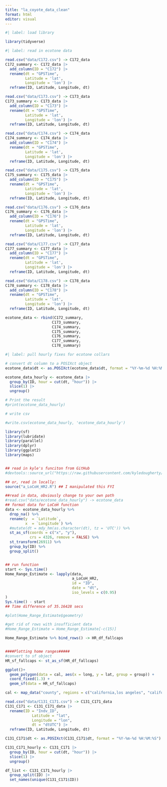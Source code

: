 ```yaml
---
title: "la_coyote_data_clean"
format: html
editor: visual
---
```


```r
#| label: load library

library(tidyverse)
```

```r
#| label: read in ecotone data

read.csv("data/C172.csv") -> C172_data
C172_summary <- C172_data |>
  add_column(ID = "C172") |>
  rename(dt = "GPSTime",
         Latitude = 'lat',
         Longitude = 'lon') |>
  reframe(ID, Latitude, Longitude, dt)

read.csv("data/C173.csv") -> C173_data
C173_summary <- C173_data |>
  add_column(ID = "C173") |>
  rename(dt = "GPSTime",
         Latitude = 'lat',
         Longitude = 'lon') |>
  reframe(ID, Latitude, Longitude, dt)

read.csv("data/C174.csv") -> C174_data
C174_summary <- C174_data |>
  add_column(ID = "C174") |>
  rename(dt = "GPSTime",
         Latitude = 'lat',
         Longitude = 'lon') |>
  reframe(ID, Latitude, Longitude, dt)

read.csv("data/C175.csv") -> C175_data
C175_summary <- C175_data |>
  add_column(ID = "C175") |>
  rename(dt = "GPSTime",
         Latitude = 'lat',
         Longitude = 'lon') |>
  reframe(ID, Latitude, Longitude, dt)

read.csv("data/C176.csv") -> C176_data
C176_summary <- C176_data |>
  add_column(ID = "C176") |>
  rename(dt = "GPSTime",
         Latitude = 'lat',
         Longitude = 'lon') |>
  reframe(ID, Latitude, Longitude, dt)

read.csv("data/C177.csv") -> C177_data
C177_summary <- C177_data |>
  add_column(ID = "C177") |>
  rename(dt = "GPSTime",
         Latitude = 'lat',
         Longitude = 'lon') |>
  reframe(ID, Latitude, Longitude, dt)

read.csv("data/C178.csv") -> C178_data
C178_summary <- C178_data |>
  add_column(ID = "C178") |>
  rename(dt = "GPSTime",
         Latitude = 'lat',
         Longitude = 'lon') |>
  reframe(ID, Latitude, Longitude, dt)

ecotone_data <- rbind(C172_summary,
                     C173_summary,
                     C174_summary,
                     C175_summary,
                     C176_summary,
                     C177_summary,
                     C178_summary)

```

```r
#| label: pull hourly fixes for ecotone collars

# convert dt column to a POSIXct object
ecotone_data$dt <- as.POSIXct(ecotone_data$dt, format = "%Y-%m-%d %H:%M:%S")

ecotone_data_hourly <- ecotone_data |>
  group_by(ID, hour = cut(dt, "hour")) |>
  slice(1) |>
  ungroup()

# Print the result
#print(ecotone_data_hourly)

# write csv

#write.csv(ecotone_data_hourly, 'ecotone_data_hourly')
```

```r
library(sf)
library(lubridate)
library(parallel)
library(dplyr)
library(ggplot2)
library(maps)


## read in kyle's funciton from GitHub
#devtools::source_url("https://raw.githubusercontent.com/kyledougherty/CougR/main/a_LoCoH_HR_Function.R")

## or, read in locally:
source("a_LoCoH_HR2.R") ## I manipulated this FYI  

##read in data, obviously change to your own path
#read.csv("data/ecotone_data_hourly") -> ecotone_data
## format data for LoCoH function
data <- ecotone_data_hourly %>% 
  drop_na() %>% 
  rename(y  = `Latitude`, 
         x  = `Longitude`) %>% 
  #mutate(dt = mdy_hm(as.character(dt), tz = 'UTC')) %>% 
  st_as_sf(coords = c("x", "y"), 
           crs = 4326, remove = FALSE) %>% 
  st_transform(26911) %>%
  group_by(ID) %>%
  group_split()


## run function
start <- Sys.time()
Home_Range_Estimate <- lapply(data, 
                              a_LoCoH_HR2, 
                              id = "ID",
                              date = "dt",
                              iso_levels = c(0.95)
)
Sys.time() - start
## Time difference of 35.16428 secs

#plot(Home_Range_Estimate$geometry)

#get rid of rows with insufficient data
#Home_Range_Estimate = Home_Range_Estimate[-c(15)]

Home_Range_Estimate %>% bind_rows() -> HR_df_fallcaps


####Plotting home ranges#####
#convert to sf object
HR_sf_fallcaps <- st_as_sf(HR_df_fallcaps)

ggplot()+
  geom_polygon(data = cal, aes(x = long, y = lat, group = group)) +
  coord_fixed(1.3) +
  geom_sf(data = HR_sf_fallcaps)

cal <- map_data("county", regions = c("california,los angeles", "california,ventura"))
```

```r
read.csv("data/C131_C171.csv") -> C131_C171_data
C131_C171 <- C131_C171_data |>
  rename(ID = "Indv_ID",
            Latitude = "lat",
            Longitude = "lon",
            dt = "dtUTC") |>
  reframe(ID, Latitude, Longitude, dt)

C131_C171$dt <- as.POSIXct(C131_C171$dt, format = "%Y-%m-%d %H:%M:%S")

C131_C171_hourly <- C131_C171 |>
  group_by(ID, hour = cut(dt, "hour")) |>
  slice(1) |>
  ungroup()
```

```r
df_list <- C131_C171_hourly |>
  group_split(ID) |>
  set_names(unique(C131_C171$ID))
```

